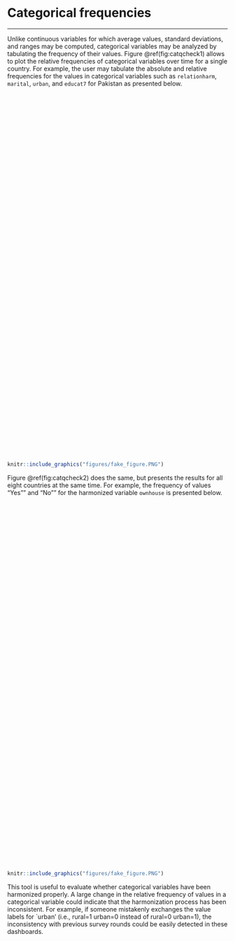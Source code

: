 # Categorical frequencies
***
Unlike continuous variables for which average values, standard deviations, and ranges may be computed, categorical variables may be analyzed by tabulating the frequency of their values. Figure \@ref(fig:catqcheck1) allows to plot the relative frequencies of categorical variables over time for a single country. For example, the user may tabulate the absolute and relative frequencies for the values in categorical variables such as `relationharm`, `marital`, `urban`, and `educat7` for Pakistan as presented below.

<script type='text/javascript' src='https://tab.worldbank.org/javascripts/api/viz_v1.js'></script><div class='tableauPlaceholder' style='width: 700px; height: 827px;'><object class='tableauViz' width='700' height='827' style='display:none;'><param name='host_url' value='https%3A%2F%2Ftab.worldbank.org%2F' /> <param name='embed_code_version' value='3' /> <param name='site_root' value='&#47;t&#47;WBG' /><param name='name' value='SAR_MNA_QCheck&#47;Categorical' /><param name='tabs' value='no' /><param name='toolbar' value='yes' /><param name='showAppBanner' value='false' /><param name='filter' value='iframeSizedToWindow=true' /></object></div>

```{r  catqcheck1,  echo=FALSE, fig.cap = "Categorical quality check by country", out.height='10%', fig.align = 'left'}
knitr::include_graphics("figures/fake_figure.PNG")
```
 
Figure \@ref(fig:catqcheck2) does the same, but presents the results for all eight countries at the same time. For example, the frequency of values "Yes"" and "No"" for the harmonized variable `ownhouse` is presented below.  
 
<script type='text/javascript' src='https://tab.worldbank.org/javascripts/api/viz_v1.js'></script><div class='tableauPlaceholder' style='width: 700px; height: 827px;'><object class='tableauViz' width='700' height='827' style='display:none;'><param name='host_url' value='https%3A%2F%2Ftab.worldbank.org%2F' /> <param name='embed_code_version' value='3' /> <param name='site_root' value='&#47;t&#47;WBG' /><param name='name' value='SAR_MNA_QCheck&#47;Categorical2' /><param name='tabs' value='no' /><param name='toolbar' value='yes' /><param name='showAppBanner' value='false' /><param name='filter' value='iframeSizedToWindow=true' /></object></div>

```{r  catqcheck2,  echo=FALSE, fig.cap = "Categorical quality check for all countries", out.height='10%', fig.align = 'left'}
knitr::include_graphics("figures/fake_figure.PNG")
```
 
This tool is useful to evaluate whether categorical variables have been harmonized properly. A large change in the relative frequency of values in a categorical variable could indicate that the harmonization process has been inconsistent. For example, if someone mistakenly exchanges the value labels for `urban' (i.e., rural=1 urban=0 instead of rural=0 urban=1), the inconsistency with previous survey rounds could be easily detected in these dashboards. 
